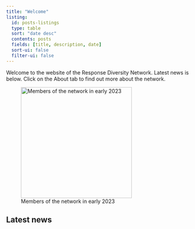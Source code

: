 ```yaml
---
title: "Welcome"
listing:
  id: posts-listings
  type: table
  sort: "date desc"
  contents: posts
  fields: [title, description, date]
  sort-ui: false
  filter-ui: false
---
```


Welcome to the website of the Response Diversity Network. Latest news is below. Click on the About tab to find out more about the network.

![Members of the network in early 2023](assets/images/RDN_members_early2023_small.jpg){width="300" fig-align="left"}

## Latest news

::: {#posts-listings}
:::
